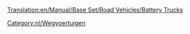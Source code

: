 [[Translation:en/Manual/Base Set/Road Vehicles/Battery Trucks]]

{{nl/Wegvoertuig|name     = MightyMover Batterijtruck
  |img      = en/MightyMover Battery.gif
  |price    = £4.797 (€ 9.594)
  |speed    = 30 mph (48 km/h)
  |annual   = £421 (€ 842)
  |designed = 1936
  |life     = 15
  |capacity = 17 [[nl/Manual/Base Set/Cargos/Batterijen|batterijen]]
}}

{{nl/Wegvoertuig|name     = Powernaught Batterijtruck
  |img      = en/Powernaught Battery.gif
  |price    = £6.027 ( €12.054)
  |speed    = 55 mph (88 km/h)
  |annual   = £787 (€1.574)
  |designed = 1975
  |life     = 15
  |capacity = 19 [[nl/Manual/Base Set/Cargos/Batterijen|batterijen]]
}}

{{nl/Wegvoertuig|name     = Wizzowow Batterijtruck
  |img      = en/Wizzow Battery.gif
  |price    = £6.437 (€12.874)
  |speed    = 70 mph (112 km/h)
  |annual   = £1.125 (€2.640)
  |designed = 2018
  |life     = 15
  |capacity = 22 [[nl/Manual/Base Set/Cargos/Batterijen|batterijen]]
}}
[[Category:nl/Wegvoertuigen]]